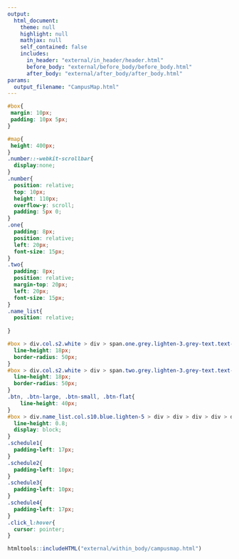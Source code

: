 ```yaml
---
output: 
  html_document:
    theme: null
    highlight: null
    mathjax: null
    self_contained: false
    includes:
      in_header: "external/in_header/header.html"
      before_body: "external/before_body/before_body.html"
      after_body: "external/after_body/after_body.html"
params:
  output_filename: "CampusMap.html"
---
```

```css
#box{
 margin: 10px;
 padding: 10px 5px;
}

#map{
 height: 400px;
}
.number::-webkit-scrollbar{
  display:none;
}
.number{
  position: relative;
  top: 10px;
  height: 110px;
  overflow-y: scroll;
  padding: 5px 0;
}
.one{
  padding: 8px;
  position: relative;
  left: 20px;
  font-size: 15px;
}
.two{
  padding: 8px;
  position: relative;
  margin-top: 20px;
  left: 20px;
  font-size: 15px;
}
.name_list{
  position: relative;
  
}

#box > div.col.s2.white > div > span.one.grey.lighten-3.grey-text.text-darken-4.btn{
  line-height: 18px;
  border-radius: 50px;
}
#box > div.col.s2.white > div > span.two.grey.lighten-3.grey-text.text-darken-4.btn{
  line-height: 18px;
  border-radius: 50px;
}
.btn, .btn-large, .btn-small, .btn-flat{
    line-height: 40px;
}
#box > div.name_list.col.s10.blue.lighten-5 > div > div > div > div > div > i{
  line-height: 0.8;
  display: block;
}
.schedule1{
  padding-left: 17px;
}
.schedule2{
  padding-left: 10px;
}
.schedule3{
  padding-left: 10px;
}
.schedule4{
  padding-left: 17px;
}
.click_l:hover{
  cursor: pointer;
}
```

```r
htmltools::includeHTML("external/within_body/campusmap.html")
```

